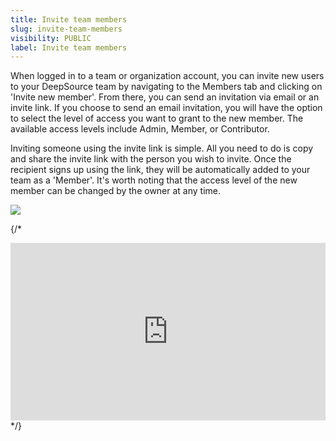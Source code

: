 ```yaml
---
title: Invite team members
slug: invite-team-members
visibility: PUBLIC
label: Invite team members
---
```

When logged in to a team or organization account, you can invite new users to your DeepSource team by navigating to the Members tab and clicking on 'Invite new member'. From there, you can send an invitation via email or an invite link. If you choose to send an email invitation, you will have the option to select the level of access you want to grant to the new member. The available access levels include Admin, Member, or Contributor.

Inviting someone using the invite link is simple. All you need to do is copy and share the invite link with the person you wish to invite. Once the recipient signs up using the link, they will be automatically added to your team as a 'Member'. It's worth noting that the access level of the new member can be changed by the owner at any time.

![](https://files.readme.io/56aade0-invite_team.png)

{/* <div style="padding:56.25% 0 0 0;position:relative;"><iframe src="https://player.vimeo.com/video/812332136?h=cc6d07cd71&badge=0&autopause=0&player_id=0&app_id=58479/embed" allow="autoplay; fullscreen; picture-in-picture" allowfullscreen frameborder="0" style="position:absolute;top:0;left:0;width:100%;height:100%;"></iframe></div> */}